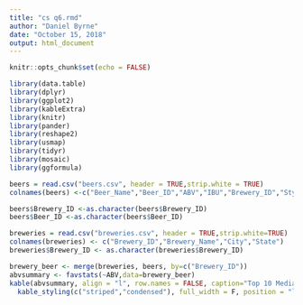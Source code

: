 ---
title: "cs q6.rmd"
author: "Daniel Byrne"
date: "October 15, 2018"
output: html_document
---

```{r setup, include=FALSE}
knitr::opts_chunk$set(echo = FALSE)
```

```{r, echo=FALSE, message=FALSE}
library(data.table)
library(dplyr)
library(ggplot2)
library(kableExtra)
library(knitr)
library(pander)
library(reshape2)
library(usmap)
library(tidyr)
library(mosaic)
library(ggformula)

beers = read.csv("beers.csv", header = TRUE,strip.white = TRUE)
colnames(beers) <-c("Beer_Name","Beer_ID","ABV","IBU","Brewery_ID","Style","Ounces")

beers$Brewery_ID <-as.character(beers$Brewery_ID)
beers$Beer_ID <-as.character(beers$Beer_ID)

breweries = read.csv("breweries.csv", header = TRUE,strip.white=TRUE)
colnames(breweries) <- c("Brewery_ID","Brewery_Name","City","State")
breweries$Brewery_ID <- as.character(breweries$Brewery_ID)

brewery_beer <- merge(breweries, beers, by=c("Brewery_ID"))
abvsummary <- favstats(~ABV,data=brewery_beer)
kable(abvsummary, align = "l", row.names = FALSE, caption="Top 10 Median ABV by State") %>%
  kable_styling(c("striped","condensed"), full_width = F, position = "left", font_size = 10)
```